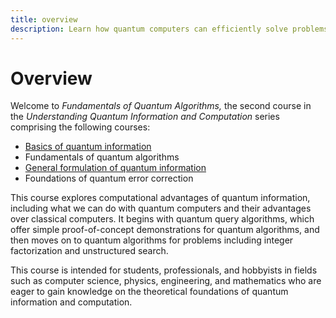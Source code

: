 ```yaml
---
title: overview
description: Learn how quantum computers can efficiently solve problems, including searching and factoring, faster than classical computers.
---
```


# Overview

Welcome to *Fundamentals of Quantum Algorithms,* the second course in the *Understanding Quantum Information and Computation* series comprising the following courses:

- [Basics of quantum information](learning/courses/basics-of-quantum-information/)
- Fundamentals of quantum algorithms
- [General formulation of quantum information](/learning/courses/general-formulation-of-quantum-information/)
- Foundations of quantum error correction

This course explores computational advantages of quantum information, including what we can do with quantum computers and their advantages over classical computers. 
It begins with quantum query algorithms, which offer simple proof-of-concept demonstrations for quantum algorithms, and then moves on to quantum algorithms for problems 
including integer factorization and unstructured search.

This course is intended for students, professionals, and hobbyists in fields such as computer science, physics, engineering, and mathematics who are eager to gain knowledge on the theoretical foundations of quantum information and computation.
